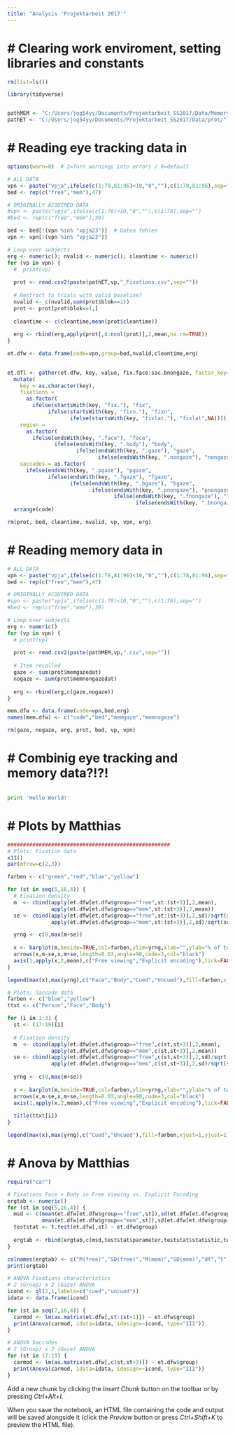 ```yaml
---
title: "Analysis 'Projektarbeit 2017'"
---
```


# # Clearing work enviroment, setting libraries and constants
```r
rm(list=ls())

library(tidyverse)


pathMEM <- "C:/Users/jog54yy/Documents/Projektarbeit_SS2017/Data/Memory/"
pathET <- "C:/Users/jog54yy/Documents/Projektarbeit_SS2017/Data/prot/"

```



# # Reading eye tracking data in 
```r
options(warn=0)  # 2=Turn warnings into errors / 0=default

# ALL DATA
vpn <- paste("vpja",ifelse(c(1:78,81:96)<10,"0",""),c(1:78,81:96),sep="")
bed <- rep(c("free","mem"),47)

# ORIGINALLY ACQUIRED DATA
#vpn <- paste("vpja",ifelse(c(1:78)<10,"0",""),c(1:78),sep="")
#bed <- rep(c("free","mem"),39)

bed <- bed[!(vpn %in% "vpja23")]  # Daten fehlen
vpn <- vpn[!(vpn %in% "vpja23")]  

# Loop over subjects
erg <- numeric(); nvalid <- numeric(); cleantime <- numeric()
for (vp in vpn) {
  #  print(vp)
  
  prot <- read.csv2(paste(pathET,vp,"_Fixations.csv",sep=""))
  
  # Restrict to trials with valid baseline?
  nvalid <- c(nvalid,sum(prot$blok==1))
  prot <- prot[prot$blok==1,]
  
  cleantime <- c(cleantime,mean(prot$cleantime))
  
  erg <- rbind(erg,apply(prot[,8:ncol(prot)],2,mean,na.rm=TRUE))
}

et.dfw <- data.frame(code=vpn,group=bed,nvalid,cleantime,erg) 
  

et.dfl <- gather(et.dfw, key, value, fix.face:sac.bnongaze, factor_key=TRUE) %>% 
  mutate(
    key = as.character(key),
    fixations =
      as.factor(
        ifelse(startsWith(key, "fix."), "fix",
             ifelse(startsWith(key, "fixn."), "fixn",
                    ifelse(startsWith(key, "fixlat."), "fixlat",NA)))),
    region = 
      as.factor(
        ifelse(endsWith(key, ".face"), "face",
               ifelse(endsWith(key, ".body"), "body",
                      ifelse(endsWith(key, ".gaze"), "gaze",
                             ifelse(endsWith(key, ".nongaze"), "nongaze", NA))))),
    saccades = as.factor(
      ifelse(endsWith(key, ".pgaze"), "pgaze",
             ifelse(endsWith(key, ".fgaze"), "fgaze",
                    ifelse(endsWith(key, ".bgaze"), "bgaze",
                           ifelse(endsWith(key, ".pnongaze"), "pnongaze",
                                  ifelse(endsWith(key, ".fnongaze"), "fnongaze",
                                         ifelse(endsWith(key, ".bnongaze"), "bnongaze", NA)))))))) %>% 
  arrange(code)

rm(prot, bed, cleantime, nvalid, vp, vpn, erg)
```



# # Reading memory data in
```r

# ALL DATA
vpn <- paste("vpja",ifelse(c(1:78,81:96)<10,"0",""),c(1:78,81:96),sep="")
bed <- rep(c("free","mem"),47)

# ORIGINALLY ACQUIRED DATA
#vpn <- paste("vpja",ifelse(c(1:78)<10,"0",""),c(1:78),sep="")
#bed <- rep(c("free","mem"),39)

# Loop over subjects
erg <- numeric()
for (vp in vpn) {
  # print(vp)
  
  prot <- read.csv2(paste(pathMEM,vp,".csv",sep=""))
  
  # Item recalled
  gaze <- sum(prot$memgazedat)
  nogaze <- sum(prot$memnongazedat)
  
  erg <- rbind(erg,c(gaze,nogaze))
}

mem.dfw <- data.frame(code=vpn,bed,erg)               
names(mem.dfw) <- c("code","bed","memgaze","memnogaze")

rm(gaze, nogaze, erg, prot, bed, vp, vpn)
```



# # Combinig eye tracking and memory data?!?!
```r



```

```python
print 'Hello World!'
```





# # Plots by Matthias 
```r
####################################################
# Plots: Fixation data
x11()
par(mfrow=c(2,3))

farben <- c("green","red","blue","yellow")

for (st in seq(5,16,4)) {
  # Fixation density
  m  <- cbind(apply(et.dfw[et.dfw$group=="free",st:(st+3)],2,mean),
              apply(et.dfw[et.dfw$group=="mem",st:(st+3)],2,mean))
  se <- cbind(apply(et.dfw[et.dfw$group=="free",st:(st+3)],2,sd)/sqrt(sum(et.dfw$group=="free")),
              apply(et.dfw[et.dfw$group=="mem",st:(st+3)],2,sd)/sqrt(sum(et.dfw$group=="mem")))

  yrng <- c(0,max(m+se))
  
  x <- barplot(m,beside=TRUE,col=farben,ylim=yrng,xlab="",ylab="% of total fixation time")
  arrows(x,m-se,x,m+se,length=0.03,angle=90,code=3,col="black")
  axis(1,apply(x,2,mean),c("Free viewing","Explicit encoding"),tick=FALSE)
}

legend(max(x),max(yrng),c("Face","Body","Cued","Uncued"),fill=farben,xjust=1,yjust=1)

# Plots: Saccade data
farben <- c("blue","yellow")
ttxt <- c("Person","Face","Body")

for (i in 1:3) {
  st <- (17:19)[i]
  
  # Fixation density
  m  <- cbind(apply(et.dfw[et.dfw$group=="free",c(st,st+3)],2,mean),
              apply(et.dfw[et.dfw$group=="mem",c(st,st+3)],2,mean))
  se <- cbind(apply(et.dfw[et.dfw$group=="free",c(st,st+3)],2,sd)/sqrt(sum(et.dfw$group=="free")),
              apply(et.dfw[et.dfw$group=="mem",c(st,st+3)],2,sd)/sqrt(sum(et.dfw$group=="mem")))
  
  yrng <- c(0,max(m+se))
  
  x <- barplot(m,beside=TRUE,col=farben,ylim=yrng,xlab="",ylab="% of total fixation time")
  arrows(x,m-se,x,m+se,length=0.03,angle=90,code=3,col="black")
  axis(1,apply(x,2,mean),c("Free viewing","Explicit encoding"),tick=FALSE)
  
  title(ttxt[i])
}

legend(max(x),max(yrng),c("Cued","Uncued"),fill=farben,xjust=1,yjust=1)
```


# # Anova by Matthias
```r
require("car")

# Fixations Face + Body in Free Viewing vs. Explicit Encoding
ergtab <- numeric()
for (st in seq(5,16,4)) {
  msd <- c(mean(et.dfw[et.dfw$group=="free",st]),sd(et.dfw[et.dfw$group=="free",st]),
           mean(et.dfw[et.dfw$group=="mem",st]),sd(et.dfw[et.dfw$group=="mem",st]))
  teststat <- t.test(et.dfw[,st] ~ et.dfw$group)
  
  ergtab <- rbind(ergtab,c(msd,teststat$parameter,teststat$statistic,teststat$p.value))
}

colnames(ergtab) <- c("M(free)","SD(free)","M(mem)","SD(mem)","df","t","p")
print(ergtab)

# ANOVA Fixations characteristics
# 2 (Group) x 2 (Gaze) ANOVA
icond <- gl(2,1,labels=c("cued","uncued"))
idata <- data.frame(icond)

for (st in seq(7,16,4)) {
  carmod <- lm(as.matrix(et.dfw[,st:(st+1)]) ~ et.dfw$group)
  print(Anova(carmod, idata=idata, idesign=~icond, type="III"))
}

# ANOVA Saccades
# 2 (Group) x 2 (Gaze) ANOVA
for (st in 17:19) {
  carmod <- lm(as.matrix(et.dfw[,c(st,st+3)]) ~ et.dfw$group)
  print(Anova(carmod, idata=idata, idesign=~icond, type="III"))
}

```






Add a new chunk by clicking the *Insert Chunk* button on the toolbar or by pressing *Ctrl+Alt+I*.

When you save the notebook, an HTML file containing the code and output will be saved alongside it (click the *Preview* button or press *Ctrl+Shift+K* to preview the HTML file).







